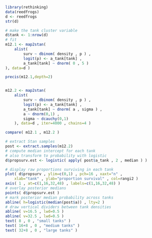 ```r
library(rethinking)
data(reedfrogs)
d <- reedfrogs
str(d)
```

```r




# make the tank cluster variable
d$tank <- 1:nrow(d)
# fit
m12.1 <- map2stan(
    alist(
        surv ~ dbinom( density , p ) ,
        logit(p) <- a_tank[tank] ,
        a_tank[tank] ~ dnorm( 0 , 5 )
), data=d )

precis(m12.1,depth=2)


m12.2 <- map2stan(
    alist(
        surv ~ dbinom( density , p ) ,
        logit(p) <- a_tank[tank] ,
        a_tank[tank] ~ dnorm( a , sigma ) ,
        a ~ dnorm(0,1) ,
        sigma ~ dcauchy(0,1)
    ), data=d , iter=4000 , chains=4 )

compare( m12.1 , m12.2 )

```

```r

# extract Stan samples
post <- extract.samples(m12.2)
# compute median intercept for each tank
# also transform to probability with logistic
d$propsurv.est <- logistic( apply( post$a_tank , 2 , median ) )

# display raw proportions surviving in each tank
plot( d$propsurv , ylim=c(0,1) , pch=16 , xaxt="n" ,
    xlab="tank" , ylab="proportion survival" , col=rangi2 )
axis( 1 , at=c(1,16,32,48) , labels=c(1,16,32,48) )
# overlay posterior medians
points( d$propsurv.est )
# mark posterior median probability across tanks
abline( h=logistic(median(post$a)) , lty=2 )
# draw vertical dividers between tank densities
abline( v=16.5 , lwd=0.5 )
abline( v=32.5 , lwd=0.5 )
text( 8 , 0 , "small tanks" )
text( 16+8 , 0 , "medium tanks" )
text( 32+8 , 0 , "large tanks" )

```
